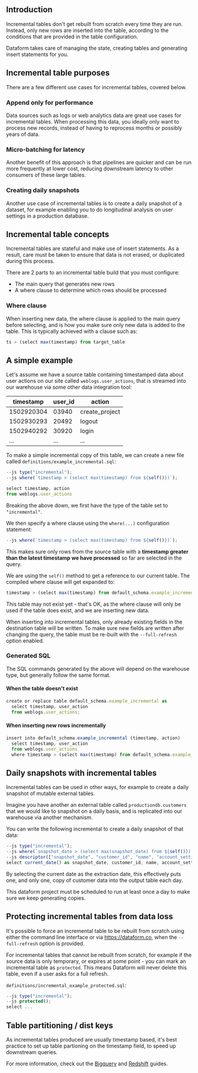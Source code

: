 

## Introduction

Incremental tables don't get rebuilt from scratch every time they are run. Instead, only new rows are inserted into the table, according to the conditions that are provided in the table configuration.

Dataform takes care of managing the state, creating tables and generating insert statements for you.


## Incremental table purposes

There are a few different use cases for incremental tables, covered below.

### Append only for performance

Data sources such as logs or web analytics data are great use cases for incremental tables. When processing this data, you ideally only want to process new records, instead of having to reprocess months or possibly years of data.

### Micro-batching for latency

Another benefit of this approach is that pipelines are quicker and can be run more frequently at lower cost, reducing downstream latency to other consumers of these large tables.

### Creating daily snapshots

Another use case of incremental tables is to create a daily snapshot of a dataset, for example enabling you to do longitudinal analysis on user settings in a production database.


## Incremental table concepts

Incremental tables are stateful and make use of insert statements. As a result, care must be taken to ensure that data is not erased, or duplicated during this process.

There are 2 parts to an incremental table build that you must configure:
- The main query that generates new rows
- A where clause to determine which rows should be processed

### Where clause

When inserting new data, the where clause is applied to the main query before selecting, and is how you make sure only new data is added to the table. This is typically achieved with a clause such as:

```js
ts > (select max(timestamp) from target_table
```

## A simple example

Let's assume we have a source table containing timestamped data about user actions on our site called `weblogs.user_actions`, that is streamed into our warehouse via some other data integration tool:

<table className="bp3-html-table bp3-html-table-striped .modifier" style={{ width: "100%" }}>
  <thead>
    <tr>
      <th>timestamp</th>
      <th>user_id</th>
      <th>action</th>
    </tr>
  </thead>
  <tbody>
    <tr>
      <td>1502920304</td>
      <td>03940</td>
      <td>create_project</td>
    </tr>
    <tr>
      <td>1502930293</td>
      <td>20492</td>
      <td>logout</td>
    </tr>
    <tr>
      <td>1502940292</td>
      <td>30920</td>
      <td>login</td>
    </tr>
    <tr>
      <td>...</td>
      <td>...</td>
      <td>...</td>
    </tr>
  </tbody>
</table>

To make a simple incremental copy of this table, we can create a new file called `definitions/example_incremental.sql`:

```js
--js type("incremental");
--js where(`timestamp > (select max(timestamp) from ${self()})`);

select timestamp, action
from weblogs.user_actions
```

Breaking the above down, we first have the type of the table set to `"incremental"`.

We then specify a where clause using the `where(...)` configuration statement:

```js
--js where(`timestamp > (select max(timestamp) from ${self()})`);
```

This makes sure only rows from the source table with a <b>timestamp greater than the latest timestamp we have processed</b> so far are selected in the query.

We are using the `self()` method to get a reference to our current table. The compiled where clause will get expanded to:

```js
timestamp > (select max(timestamp) from default_schema.example_incremental)
```

This table may not exist yet - that's OK, as the where clause will only be used if the table does exist, and we are inserting new data.

<div className="bp3-callout bp3-icon-info-sign bp3-intent-warning" markdown="1">
When inserting into incremental tables, only already existing fields in the destination table will be written. To make sure new fields are written after changing the query, the table must be re-built with the <code>--full-refresh</code> option enabled.
</div>

### Generated SQL

The SQL commands generated by the above will depend on the warehouse type, but generally follow the same format.

#### When the table doesn't exist

```js
create or replace table default_schema.example_incremental as
  select timestamp, user_action
  from weblogs.user_actions;
```

#### When inserting new rows incrementally

```js
insert into default_schema.example_incremental (timestamp, action)
  select timestamp, user_action
  from weblogs.user_actions
  where timestamp > (select max(timestamp) from default_schema.example_incremental)
```

## Daily snapshots with incremental tables

Incremental tables can be used in other ways, for example to create a daily snapshot of mutable external tables.

Imagine you have another an external table called `productiondb.customers` that we would like to snapshot on a daily basis, and is replicated into our warehouse via another mechanism.

You can write the following incremental to create a daily snapshot of that data:

```js
--js type("incremental");
--js where(`snapshot_date > (select max(snapshot_date) from ${self()})`);
--js descriptor(["snapshot_date", "customer_id", "name", "account_settings", ...]);
select current_date() as snapshot_date, customer_id, name, account_settings from productiondb.customers
```

By selecting the current date as the extraction date, this effectively puts one, and only one, copy of customer data into the output table each day.

This dataform project must be scheduled to run at least once a day to make sure we keep generating copies.

## Protecting incremental tables from data loss

It's possible to force an incremental table to be rebuilt from scratch using either the command line interface or via https://dataform.co, when the `--full-refresh` option is provided.

For incremental tables that cannot be rebuilt from scratch, for example if the source data is only temporary, or expires at some point - you can mark an incremental table as `protected`. This means Dataform will never delete this table, even if a user asks for a full refresh.

`definitions/incremental_example_protected.sql`:

```js
--js type("incremental");
--js protected();
select ...
```


## Table partitioning / dist keys

As incremental tables produced are usually timestamp based, it's best practice to set up table partioning on the timestamp field, to speed up downstream queries.

For more information, check out the [Bigquery](/guides/warehouses/bigquery) and [Redshift](/guides/warehouses/redshift) guides.
